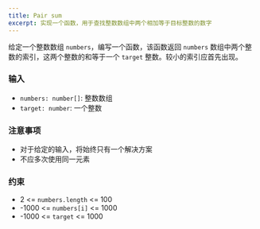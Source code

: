 ```yaml
---
title: Pair sum
excerpt: 实现一个函数，用于查找整数数组中两个相加等于目标整数的数字
---
```



给定一个整数数组 `numbers`，编写一个函数，该函数返回 `numbers` 数组中两个整数的索引，这两个整数的和等于一个 `target` 整数。较小的索引应首先出现。

### 输入

- `numbers: number[]`: 整数数组
- `target: number`: 一个整数

### 注意事项

- 对于给定的输入，将始终只有一个解决方案
- 不应多次使用同一元素

<MDXTestExamples testCases={runTestCases} />

### 约束

- 2 &lt;= `numbers.length` &lt;= 100
- -1000 &lt;= `numbers[i]` &lt;= 1000
- -1000 &lt;= `target` &lt;= 1000
